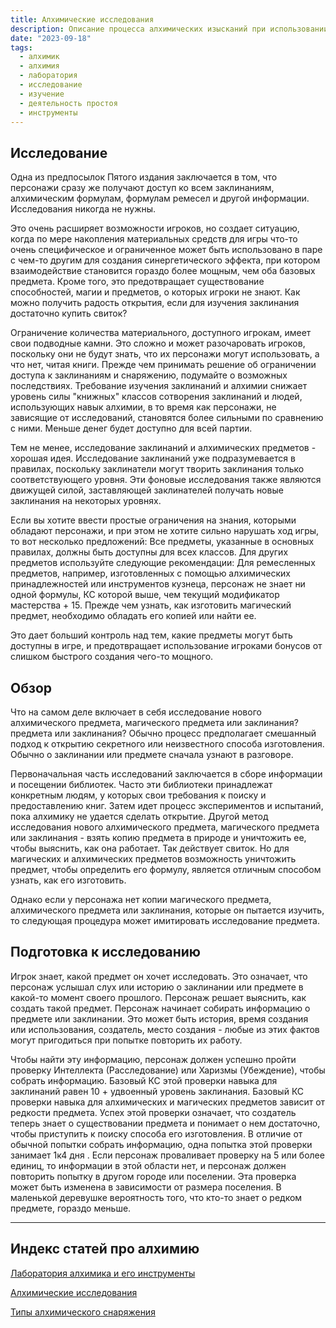 ```yaml
---
title: Алхимические исследования
description: Описание процесса алхимических изысканий при использовании правил пятой редакции D&D
date: "2023-09-18"
tags:
  - алхимик
  - алхимия
  - лаборатория
  - исследование
  - изучение
  - деятельность простоя
  - инструменты
---
```


## Исследование

Одна из предпосылок Пятого издания заключается в том, что персонажи
сразу же получают доступ ко всем заклинаниям, алхимическим формулам, формулам ремесел и другой информации. Исследования никогда не нужны.

Это очень расширяет возможности игроков, но создает ситуацию, когда по мере накопления материальных средств для игры что-то очень специфическое и ограниченное может быть использовано в паре с чем-то другим для создания синергетического эффекта, при котором взаимодействие становится гораздо более мощным, чем оба базовых предмета.
Кроме того, это предотвращает существование способностей, магии и предметов, о которых игроки не знают. Как можно получить радость открытия, если для изучения заклинания достаточно купить свиток?

Ограничение количества материального, доступного игрокам, имеет свои подводные камни. Это сложно и может разочаровать игроков, поскольку они не будут знать, что их персонажи могут использовать, а что нет, читая книги. Прежде чем принимать решение об ограничении доступа к заклинаниям и снаряжению, подумайте о возможных последствиях. Требование изучения заклинаний и алхимии снижает уровень силы "книжных" классов сотворения заклинаний и людей, использующих навык алхимии, в то время как персонажи, не зависящие от исследований, становятся более сильными по сравнению с ними. Меньше денег будет доступно для всей партии.

Тем не менее, исследование заклинаний и алхимических предметов - хорошая идея. Исследование заклинаний уже подразумевается в правилах, поскольку заклинатели могут творить заклинания только соответствующего уровня. Эти фоновые исследования также являются движущей силой, заставляющей заклинателей получать новые заклинания на некоторых уровнях.

Если вы хотите ввести простые ограничения на знания, которыми обладают персонажи, и при этом не хотите сильно нарушать ход игры, то вот несколько предложений:
Все предметы, указанные в основных правилах, должны быть доступны для всех классов. Для других предметов используйте следующие рекомендации: Для ремесленных предметов, например, изготовленных с помощью алхимических принадлежностей или инструментов кузнеца, персонаж не знает ни одной формулы, КС которой выше, чем текущий модификатор мастерства + 15. Прежде чем узнать, как изготовить магический предмет, необходимо обладать его копией или найти ее.

Это дает больший контроль над тем, какие предметы могут быть доступны в игре, и предотвращает использование игроками бонусов от слишком быстрого создания чего-то мощного.

## Обзор

Что на самом деле включает в себя исследование нового алхимического предмета, магического предмета или заклинания?
предмета или заклинания? Обычно процесс предполагает смешанный подход к открытию секретного или неизвестного способа изготовления. Обычно о заклинании или предмете сначала узнают в разговоре.

Первоначальная часть исследований заключается в сборе информации и посещении библиотек. Часто эти библиотеки принадлежат конкретным людям, у которых свои требования к поиску и предоставлению книг. Затем идет процесс экспериментов и испытаний, пока алхимику не удается сделать открытие.
Другой метод исследования нового алхимического предмета, магического предмета или заклинания - взять копию предмета в природе и уничтожить ее, чтобы выяснить, как она работает. Так действует свиток. Но для магических и алхимических предметов возможность уничтожить предмет, чтобы определить его формулу, является отличным способом узнать, как его изготовить.

Однако если у персонажа нет копии магического предмета, алхимического предмета или заклинания, которые он пытается изучить, то следующая процедура может имитировать исследование предмета.

## Подготовка к исследованию

Игрок знает, какой предмет он хочет исследовать. Это означает, что
персонаж услышал слух или историю о заклинании или предмете в какой-то момент своего прошлого. Персонаж решает выяснить, как создать такой предмет. Персонаж начинает собирать информацию о предмете или заклинании. Это может быть история, время создания или использования, создатель, место создания - любые из этих фактов могут пригодиться при попытке повторить их работу.

Чтобы найти эту информацию, персонаж должен успешно пройти проверку Интеллекта (Расследование) или Харизмы (Убеждение), чтобы собрать информацию. Базовый КС этой проверки навыка для заклинаний равен 10 + удвоенный уровень заклинания. Базовый КС проверки навыка для алхимических и магических предметов зависит от редкости предмета. Успех этой проверки означает, что создатель теперь знает о существовании предмета и понимает о нем достаточно, чтобы приступить к поиску способа его изготовления. В отличие от обычной попытки собрать информацию, одна попытка этой проверки занимает 1к4 дня . Если персонаж проваливает проверку на 5 или более единиц, то информации в этой области нет, и персонаж должен повторить попытку в другом городе или поселении. Эта проверка может быть изменена в зависимости от размера поселения. В маленькой деревушке вероятность того, что кто-то знает о редком предмете, гораздо меньше.

---

## Индекс статей про алхимию

[Лаборатория алхимика и его инструменты](/posts/articles/alchemy-lab)

[Алхимические исследования](/posts/articles/alchemy-research)

[Типы алхимического снаряжения](/posts/articles/alchemical-equipment)
